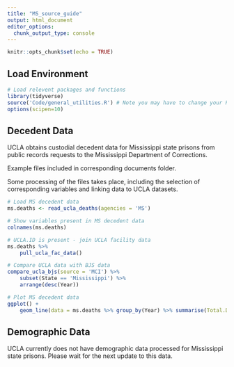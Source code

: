 ```yaml
---
title: "MS_source_guide"
output: html_document
editor_options: 
  chunk_output_type: console
---
```


```r
knitr::opts_chunk$set(echo = TRUE)
```

## Load Environment

```r
# Load relevent packages and functions
library(tidyverse)
source('Code/general_utilities.R') # Note you may have to change your Rmarkdown option for evaluate chunks to project instead of document
options(scipen=10)
```

## Decedent Data

UCLA obtains custodial decedent data for Mississippi state prisons from public records requests to the Mississippi Department of Corrections.

Example files included in corresponding documents folder. 

Some processing of the files takes place, including the selection of corresponding variables and linking data to UCLA datasets. 

```r
# Load MS decedent data
ms.deaths <- read_ucla_deaths(agencies = 'MS')

# Show variables present in MS decedent data
colnames(ms.deaths)

# UCLA.ID is present - join UCLA facility data
ms.deaths %>%
    pull_ucla_fac_data()

# Compare UCLA data with BJS data
compare_ucla_bjs(source = 'MCI') %>%
    subset(State == 'Mississippi') %>%
    arrange(desc(Year))

# Plot MS decedent data 
ggplot() +
    geom_line(data = ms.deaths %>% group_by(Year) %>% summarise(Total.Deaths = n()),aes(x = Year, y = Total.Deaths))

```


## Demographic Data

UCLA currently does not have demographic data processed for Mississippi state prisons. Please wait for the next update to this data. 
